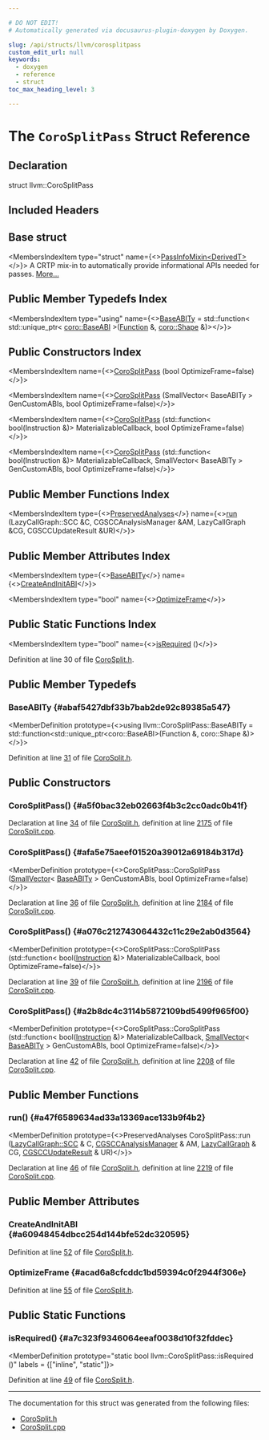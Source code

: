 ```yaml
---

# DO NOT EDIT!
# Automatically generated via docusaurus-plugin-doxygen by Doxygen.

slug: /api/structs/llvm/corosplitpass
custom_edit_url: null
keywords:
  - doxygen
  - reference
  - struct
toc_max_heading_level: 3

---
```





# The `CoroSplitPass` Struct Reference

<DoxygenPage pluginConfig={pluginConfig}>



## Declaration

<CodeBlock>struct llvm::CoroSplitPass</CodeBlock>

## Included Headers

<IncludesList>
<IncludesListItem
  filePath="llvm/Transforms/Coroutines/CoroSplit.h"
  permalink="/docs/api/files/include/include/llvm/include/llvm/transforms/include/llvm/transforms/coroutines/corosplit-h"
  isLocal="true" />
</IncludesList>

## Base struct

<MembersIndex>

<MembersIndexItem
  type="struct"
  name={<><a href="/docs/api/structs/llvm/passinfomixin">PassInfoMixin&lt;DerivedT&gt;</a></>}>
A CRTP mix-in to automatically provide informational APIs needed for passes. <a href="/docs/api/structs/llvm/passinfomixin/#details">More...</a>
</MembersIndexItem>

</MembersIndex>

## Public Member Typedefs Index

<MembersIndex>

<MembersIndexItem
  type="using"
  name={<><a href="#abaf5427dbf33b7bab2de92c89385a547">BaseABITy</a> = std::function&lt; std::unique&#95;ptr&lt; <a href="/docs/api/classes/llvm/coro/baseabi">coro::BaseABI</a> &gt;(<a href="/docs/api/classes/llvm/function">Function</a> &amp;, <a href="/docs/api/structs/llvm/coro/shape">coro::Shape</a> &amp;)&gt;</>}>
</MembersIndexItem>

</MembersIndex>

## Public Constructors Index

<MembersIndex>

<MembersIndexItem
  name={<><a href="#a5f0bac32eb02663f4b3c2cc0adc0b41f">CoroSplitPass</a> (bool OptimizeFrame=false)</>}>
</MembersIndexItem>

<MembersIndexItem
  name={<><a href="#afa5e75aeef01520a39012a69184b317d">CoroSplitPass</a> (SmallVector&lt; BaseABITy &gt; GenCustomABIs, bool OptimizeFrame=false)</>}>
</MembersIndexItem>

<MembersIndexItem
  name={<><a href="#a076c212743064432c11c29e2ab0d3564">CoroSplitPass</a> (std::function&lt; bool(Instruction &amp;)&gt; MaterializableCallback, bool OptimizeFrame=false)</>}>
</MembersIndexItem>

<MembersIndexItem
  name={<><a href="#a2b8dc4c3114b5872109bd5499f965f00">CoroSplitPass</a> (std::function&lt; bool(Instruction &amp;)&gt; MaterializableCallback, SmallVector&lt; BaseABITy &gt; GenCustomABIs, bool OptimizeFrame=false)</>}>
</MembersIndexItem>

</MembersIndex>

## Public Member Functions Index

<MembersIndex>

<MembersIndexItem
  type={<><a href="/docs/api/classes/llvm/preservedanalyses">PreservedAnalyses</a></>}
  name={<><a href="#a47f6589634ad33a13369ace133b9f4b2">run</a> (LazyCallGraph::SCC &amp;C, CGSCCAnalysisManager &amp;AM, LazyCallGraph &amp;CG, CGSCCUpdateResult &amp;UR)</>}>
</MembersIndexItem>

</MembersIndex>

## Public Member Attributes Index

<MembersIndex>

<MembersIndexItem
  type={<><a href="#abaf5427dbf33b7bab2de92c89385a547">BaseABITy</a></>}
  name={<><a href="#a60948454dbcc254d144bfe52dc320595">CreateAndInitABI</a></>}>
</MembersIndexItem>

<MembersIndexItem
  type="bool"
  name={<><a href="#acad6a8cfcddc1bd59394c0f2944f306e">OptimizeFrame</a></>}>
</MembersIndexItem>

</MembersIndex>

## Public Static Functions Index

<MembersIndex>

<MembersIndexItem
  type="bool"
  name={<><a href="#a7c323f9346064eeaf0038d10f32fddec">isRequired</a> ()</>}>
</MembersIndexItem>

</MembersIndex>


Definition at line 30 of file <a href="/docs/api/files/include/include/llvm/include/llvm/transforms/include/llvm/transforms/coroutines/corosplit-h">CoroSplit.h</a>.

<SectionDefinition>

## Public Member Typedefs

### BaseABITy {#abaf5427dbf33b7bab2de92c89385a547}

<MemberDefinition
  prototype={<>using llvm::CoroSplitPass::BaseABITy = 
      std::function&lt;std::unique&#95;ptr&lt;coro::BaseABI&gt;(Function &amp;, coro::Shape &amp;)&gt;</>}>

Definition at line <a href="/docs/api/files/include/include/llvm/include/llvm/transforms/include/llvm/transforms/coroutines/corosplit-h/#l00031">31</a> of file <a href="/docs/api/files/include/include/llvm/include/llvm/transforms/include/llvm/transforms/coroutines/corosplit-h">CoroSplit.h</a>.
</MemberDefinition>

</SectionDefinition>

<SectionDefinition>

## Public Constructors

### CoroSplitPass() {#a5f0bac32eb02663f4b3c2cc0adc0b41f}

<MemberDefinition
  prototype="CoroSplitPass::CoroSplitPass (bool OptimizeFrame=false)">

Declaration at line <a href="/docs/api/files/include/include/llvm/include/llvm/transforms/include/llvm/transforms/coroutines/corosplit-h/#l00034">34</a> of file <a href="/docs/api/files/include/include/llvm/include/llvm/transforms/include/llvm/transforms/coroutines/corosplit-h">CoroSplit.h</a>, definition at line <a href="/docs/api/files/lib/lib/transforms/lib/transforms/coroutines/corosplit-cpp/#l02175">2175</a> of file <a href="/docs/api/files/lib/lib/transforms/lib/transforms/coroutines/corosplit-cpp">CoroSplit.cpp</a>.
</MemberDefinition>

### CoroSplitPass() {#afa5e75aeef01520a39012a69184b317d}

<MemberDefinition
  prototype={<>CoroSplitPass::CoroSplitPass (<a href="/docs/api/classes/llvm/smallvector">SmallVector</a>&lt; <a href="#abaf5427dbf33b7bab2de92c89385a547">BaseABITy</a> &gt; GenCustomABIs, bool OptimizeFrame=false)</>}>

Declaration at line <a href="/docs/api/files/include/include/llvm/include/llvm/transforms/include/llvm/transforms/coroutines/corosplit-h/#l00036">36</a> of file <a href="/docs/api/files/include/include/llvm/include/llvm/transforms/include/llvm/transforms/coroutines/corosplit-h">CoroSplit.h</a>, definition at line <a href="/docs/api/files/lib/lib/transforms/lib/transforms/coroutines/corosplit-cpp/#l02184">2184</a> of file <a href="/docs/api/files/lib/lib/transforms/lib/transforms/coroutines/corosplit-cpp">CoroSplit.cpp</a>.
</MemberDefinition>

### CoroSplitPass() {#a076c212743064432c11c29e2ab0d3564}

<MemberDefinition
  prototype={<>CoroSplitPass::CoroSplitPass (std::function&lt; bool(<a href="/docs/api/classes/llvm/instruction">Instruction</a> &amp;)&gt; MaterializableCallback, bool OptimizeFrame=false)</>}>

Declaration at line <a href="/docs/api/files/include/include/llvm/include/llvm/transforms/include/llvm/transforms/coroutines/corosplit-h/#l00039">39</a> of file <a href="/docs/api/files/include/include/llvm/include/llvm/transforms/include/llvm/transforms/coroutines/corosplit-h">CoroSplit.h</a>, definition at line <a href="/docs/api/files/lib/lib/transforms/lib/transforms/coroutines/corosplit-cpp/#l02196">2196</a> of file <a href="/docs/api/files/lib/lib/transforms/lib/transforms/coroutines/corosplit-cpp">CoroSplit.cpp</a>.
</MemberDefinition>

### CoroSplitPass() {#a2b8dc4c3114b5872109bd5499f965f00}

<MemberDefinition
  prototype={<>CoroSplitPass::CoroSplitPass (std::function&lt; bool(<a href="/docs/api/classes/llvm/instruction">Instruction</a> &amp;)&gt; MaterializableCallback, <a href="/docs/api/classes/llvm/smallvector">SmallVector</a>&lt; <a href="#abaf5427dbf33b7bab2de92c89385a547">BaseABITy</a> &gt; GenCustomABIs, bool OptimizeFrame=false)</>}>

Declaration at line <a href="/docs/api/files/include/include/llvm/include/llvm/transforms/include/llvm/transforms/coroutines/corosplit-h/#l00042">42</a> of file <a href="/docs/api/files/include/include/llvm/include/llvm/transforms/include/llvm/transforms/coroutines/corosplit-h">CoroSplit.h</a>, definition at line <a href="/docs/api/files/lib/lib/transforms/lib/transforms/coroutines/corosplit-cpp/#l02208">2208</a> of file <a href="/docs/api/files/lib/lib/transforms/lib/transforms/coroutines/corosplit-cpp">CoroSplit.cpp</a>.
</MemberDefinition>

</SectionDefinition>

<SectionDefinition>

## Public Member Functions

### run() {#a47f6589634ad33a13369ace133b9f4b2}

<MemberDefinition
  prototype={<>PreservedAnalyses CoroSplitPass::run (<a href="/docs/api/classes/llvm/lazycallgraph/scc">LazyCallGraph::SCC</a> &amp; C, <a href="/docs/api/namespaces/llvm/#a571b2bbf074b46c75300bd8f14c5ab72">CGSCCAnalysisManager</a> &amp; AM, <a href="/docs/api/classes/llvm/lazycallgraph">LazyCallGraph</a> &amp; CG, <a href="/docs/api/structs/llvm/cgsccupdateresult">CGSCCUpdateResult</a> &amp; UR)</>}>

Declaration at line <a href="/docs/api/files/include/include/llvm/include/llvm/transforms/include/llvm/transforms/coroutines/corosplit-h/#l00046">46</a> of file <a href="/docs/api/files/include/include/llvm/include/llvm/transforms/include/llvm/transforms/coroutines/corosplit-h">CoroSplit.h</a>, definition at line <a href="/docs/api/files/lib/lib/transforms/lib/transforms/coroutines/corosplit-cpp/#l02219">2219</a> of file <a href="/docs/api/files/lib/lib/transforms/lib/transforms/coroutines/corosplit-cpp">CoroSplit.cpp</a>.
</MemberDefinition>

</SectionDefinition>

<SectionDefinition>

## Public Member Attributes

### CreateAndInitABI {#a60948454dbcc254d144bfe52dc320595}

<MemberDefinition
  prototype="BaseABITy llvm::CoroSplitPass::CreateAndInitABI">

Definition at line <a href="/docs/api/files/include/include/llvm/include/llvm/transforms/include/llvm/transforms/coroutines/corosplit-h/#l00052">52</a> of file <a href="/docs/api/files/include/include/llvm/include/llvm/transforms/include/llvm/transforms/coroutines/corosplit-h">CoroSplit.h</a>.
</MemberDefinition>

### OptimizeFrame {#acad6a8cfcddc1bd59394c0f2944f306e}

<MemberDefinition
  prototype="bool llvm::CoroSplitPass::OptimizeFrame">

Definition at line <a href="/docs/api/files/include/include/llvm/include/llvm/transforms/include/llvm/transforms/coroutines/corosplit-h/#l00055">55</a> of file <a href="/docs/api/files/include/include/llvm/include/llvm/transforms/include/llvm/transforms/coroutines/corosplit-h">CoroSplit.h</a>.
</MemberDefinition>

</SectionDefinition>

<SectionDefinition>

## Public Static Functions

### isRequired() {#a7c323f9346064eeaf0038d10f32fddec}

<MemberDefinition
  prototype="static bool llvm::CoroSplitPass::isRequired ()"
  labels = {["inline", "static"]}>

Definition at line <a href="/docs/api/files/include/include/llvm/include/llvm/transforms/include/llvm/transforms/coroutines/corosplit-h/#l00049">49</a> of file <a href="/docs/api/files/include/include/llvm/include/llvm/transforms/include/llvm/transforms/coroutines/corosplit-h">CoroSplit.h</a>.
</MemberDefinition>

</SectionDefinition>

<hr/>

The documentation for this struct was generated from the following files:

<ul>
<li><a href="/docs/api/files/include/include/llvm/include/llvm/transforms/include/llvm/transforms/coroutines/corosplit-h">CoroSplit.h</a></li>
<li><a href="/docs/api/files/lib/lib/transforms/lib/transforms/coroutines/corosplit-cpp">CoroSplit.cpp</a></li>
</ul>

</DoxygenPage>
